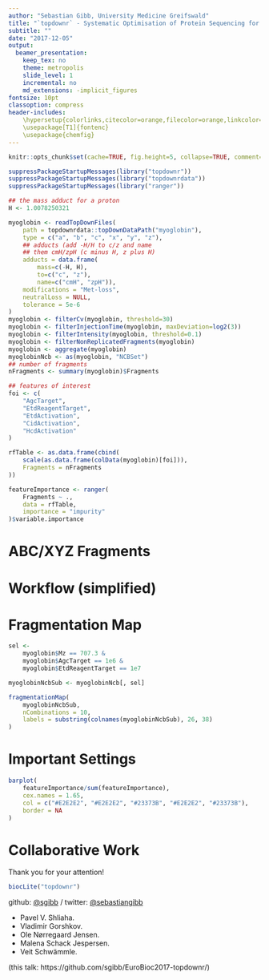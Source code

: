 ```yaml
---
author: "Sebastian Gibb, University Medicine Greifswald"
title: "`topdownr` - Systematic Optimisation of Protein Sequencing for Top-Down Proteomics"
subtitle: ""
date: "2017-12-05"
output:
  beamer_presentation:
    keep_tex: no
    theme: metropolis
    slide_level: 1
    incremental: no
    md_extensions: -implicit_figures
fontsize: 10pt
classoption: compress
header-includes:
    \hypersetup{colorlinks,citecolor=orange,filecolor=orange,linkcolor=orange,urlcolor=orange}
    \usepackage[T1]{fontenc}
    \usepackage{chemfig}
---
```


```r
knitr::opts_chunk$set(cache=TRUE, fig.height=5, collapse=TRUE, comment="#")
```

```r
suppressPackageStartupMessages(library("topdownr"))
suppressPackageStartupMessages(library("topdownrdata"))
suppressPackageStartupMessages(library("ranger"))

## the mass adduct for a proton
H <- 1.0078250321

myoglobin <- readTopDownFiles(
    path = topdownrdata::topDownDataPath("myoglobin"),
    type = c("a", "b", "c", "x", "y", "z"),
    ## adducts (add -H/H to c/z and name
    ## them cmH/zpH (c minus H, z plus H)
    adducts = data.frame(
        mass=c(-H, H),
        to=c("c", "z"),
        name=c("cmH", "zpH")),
    modifications = "Met-loss",
    neutralLoss = NULL,
    tolerance = 5e-6
)
myoglobin <- filterCv(myoglobin, threshold=30)
myoglobin <- filterInjectionTime(myoglobin, maxDeviation=log2(3))
myoglobin <- filterIntensity(myoglobin, threshold=0.1)
myoglobin <- filterNonReplicatedFragments(myoglobin)
myoglobin <- aggregate(myoglobin)
myoglobinNcb <- as(myoglobin, "NCBSet")
## number of fragments
nFragments <- summary(myoglobin)$Fragments

## features of interest
foi <- c(
    "AgcTarget",
    "EtdReagentTarget",
    "EtdActivation",
    "CidActivation",
    "HcdActivation"
)

rfTable <- as.data.frame(cbind(
    scale(as.data.frame(colData(myoglobin)[foi])),
    Fragments = nFragments
))

featureImportance <- ranger(
    Fragments ~ .,
    data = rfTable,
    importance = "impurity"
)$variable.importance
```

# ABC/XYZ Fragments

\centering
\input{images/abcxyzmn.tex}

# Workflow (simplified)

\makebox[0.85\paperwidth][c]{
\input{images/topdownr-workflow-simplified.tex}
}

# Fragmentation Map

```r
sel <-
    myoglobin$Mz == 707.3 &
    myoglobin$AgcTarget == 1e6 &
    myoglobin$EtdReagentTarget == 1e7

myoglobinNcbSub <- myoglobinNcb[, sel]

fragmentationMap(
    myoglobinNcbSub,
    nCombinations = 10,
    labels = substring(colnames(myoglobinNcbSub), 26, 38)
)
```

# Important Settings

```r
barplot(
    featureImportance/sum(featureImportance),
    cex.names = 1.65,
    col = c("#E2E2E2", "#E2E2E2", "#23373B", "#E2E2E2", "#23373B"),
    border = NA
)
```

# Collaborative Work

Thank you for your attention!

```r
biocLite("topdownr")
```

github: [\@sgibb](https://github.com/sgibb) /
twitter: [\@sebastiangibb](https://twitter.com/sebastiangibb)

- Pavel V. Shliaha.
- Vladimir Gorshkov.
- Ole Nørregaard Jensen.
- Malena Schack Jespersen.
- Veit Schwämmle.

(this talk: https://github.com/sgibb/EuroBioc2017-topdownr/)
